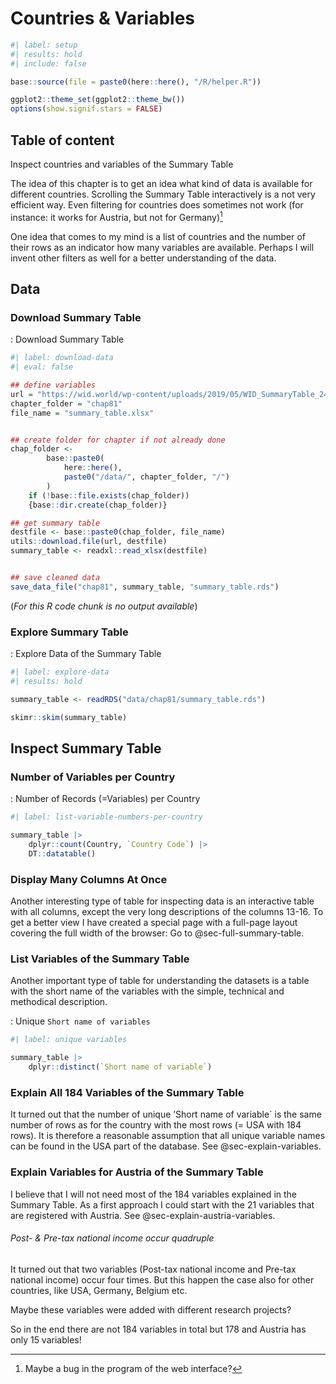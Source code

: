 # Countries & Variables {#sec-summary-table}

```r
#| label: setup
#| results: hold
#| include: false

base::source(file = paste0(here::here(), "/R/helper.R"))

ggplot2::theme_set(ggplot2::theme_bw())
options(show.signif.stars = FALSE)

```

## Table of content {.unnumbered}

::: {#obj-chapter-template}
::: my-objectives
::: my-objectives-header
Inspect countries and variables of the Summary Table
:::

::: my-objectives-container
The idea of this chapter is to get an idea what kind of data is
available for different countries. Scrolling the Summary Table
interactively is a not very efficient way. Even filtering for countries
does sometimes not work (for instance: it works for Austria, but not for
Germany)[^81-countries-and-variables-1]

One idea that comes to my mind is a list of countries and the number of their rows as an indicator how many variables are available. Perhaps I will invent other filters as well for a better understanding of the data.
:::
:::
:::

[^81-countries-and-variables-1]: Maybe a bug in the program of the web
    interface?

## Data

### Download Summary Table

:::::{.my-r-code}
:::{.my-r-code-header}
:::::: {#cnj-81-download-data}
: Download Summary Table
::::::
:::
::::{.my-r-code-container}
```r
#| label: download-data
#| eval: false

## define variables
url = "https://wid.world/wp-content/uploads/2019/05/WID_SummaryTable_24May2019.xlsx"
chapter_folder = "chap81"
file_name = "summary_table.xlsx"


## create folder for chapter if not already done
chap_folder <-
        base::paste0(
            here::here(),
            paste0("/data/", chapter_folder, "/")
        )
    if (!base::file.exists(chap_folder))
    {base::dir.create(chap_folder)}

## get summary table
destfile <- base::paste0(chap_folder, file_name)
utils::download.file(url, destfile)
summary_table <- readxl::read_xlsx(destfile)


## save cleaned data
save_data_file("chap81", summary_table, "summary_table.rds")

```



(*For this R code chunk is no output available*)
::::
:::::

### Explore Summary Table

:::::{.my-r-code}
:::{.my-r-code-header}
:::::: {#cnj-81-explore-data}
: Explore Data of the Summary Table
::::::
:::
::::{.my-r-code-container}
```r
#| label: explore-data
#| results: hold

summary_table <- readRDS("data/chap81/summary_table.rds")

skimr::skim(summary_table)
```





::::
:::::

## Inspect Summary Table

### Number of Variables per Country

:::::{.my-r-code}
:::{.my-r-code-header}
:::::: {#cnj-81-list-variable-numbers-per-country}
: Number of Records (=Variables) per Country
::::::
:::
::::{.my-r-code-container}
```r
#| label: list-variable-numbers-per-country

summary_table |> 
    dplyr::count(Country, `Country Code`) |> 
    DT::datatable()

```


::::
:::::

### Display Many Columns At Once

Another interesting type of table for inspecting data is an interactive table with all columns, except the very long descriptions of the columns 13-16. To get a better view I have created a special page with a full-page layout covering the full width of the browser: Go to @sec-full-summary-table.

### List Variables of the Summary Table

Another important type of table for understanding the datasets is a table with the short name of the variables with the simple, technical and methodical description.

:::::{.my-r-code}
:::{.my-r-code-header}
:::::: {#cnj-81-unique-variables}
: Unique `Short name of variables`
::::::
:::
::::{.my-r-code-container}
```r
#| label: unique variables

summary_table |>
    dplyr::distinct(`Short name of variable`)
```


::::
:::::

### Explain All 184 Variables of the Summary Table

It turned out that the number of unique 'Short name of variable` is the same number of rows as for the country with the most rows (= USA with 184 rows). It is therefore a reasonable assumption that all unique variable names can be found in the USA part of the database. See @sec-explain-variables.

### Explain Variables for Austria of the Summary Table

I believe that I will not need most of the 184 variables explained in the Summary Table. As a first approach I could start with the 21 variables that are registered with Austria. See @sec-explain-austria-variables.

::: {.callout-caution #cau-quadruplicate}
###### Post- & Pre-tax national income occur quadruple

It turned out that two variables (Post-tax national income and Pre-tax national income) occur four times. But this happen the case also for other countries, like USA, Germany, Belgium etc.

Maybe these variables were added with different research projects?

:::

So in the end there are not 184 variables in total but 178 and Austria has only 15 variables!
